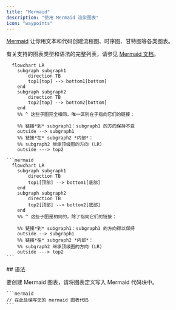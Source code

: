 ```yaml
---
title: "Mermaid"
description: "使用 Mermaid 渲染图表"
icon: "waypoints"
---
```


[Mermaid](https://mermaid.js.org/) 让你用文本和代码创建流程图、时序图、甘特图等各类图表。

有关支持的图表类型和语法的完整列表，请参见 [Mermaid 文档](https://mermaid.js.org/intro/)。

```mermaid
  flowchart LR
    subgraph subgraph1
        direction TB
        top1[top] --> bottom1[bottom]
    end
    subgraph subgraph2
        direction TB
        top2[top] --> bottom2[bottom]
    end
    %% ^ 这些子图完全相同，唯一区别在于指向它们的链接：

    %% 链接*到* subgraph1：subgraph1 的方向保持不变
    outside --> subgraph1
    %% 链接*在* subgraph2 *内部*：
    %% subgraph2 继承顶级图的方向 (LR)
    outside ---> top2
```

````mdx Mermaid flowchart example
```mermaid
  flowchart LR
    subgraph subgraph1
        direction TB
        top1[顶部] --> bottom1[底部]
    end
    subgraph subgraph2
        direction TB
        top2[顶部] --> bottom2[底部]
    end
    %% ^ 这些子图是相同的，除了指向它们的链接：

    %% 链接*到* subgraph1：subgraph1 的方向得以保持
    outside --> subgraph1
    %% 链接*在* subgraph2 *内部*：
    %% subgraph2 继承顶级图的方向 (LR)
    outside ---> top2
```
````


<div id="syntax">
  ## 语法
</div>

要创建 Mermaid 图表，请将图表定义写入 Mermaid 代码块中。

````mdx
```mermaid
// 在此处编写您的 mermaid 图表代码
```
````
